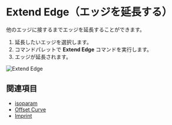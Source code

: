 
<Reference shortcut="" command="Extend Edge" button="" />

# Extend Edge（エッジを延長する）

他のエッジに接するまでエッジを延長することができます。

1. 延長したいエッジを選択します。
2. コマンドパレットで **Extend Edge** コマンドを実行します。
3. エッジが延長されます。

![Extend Edge](/img/extend-edge.gif)

## 関連項目
- [isoparam](./isoparam)
- [Offset Curve](./offset-curve)
- [Imprint](./imprint)




